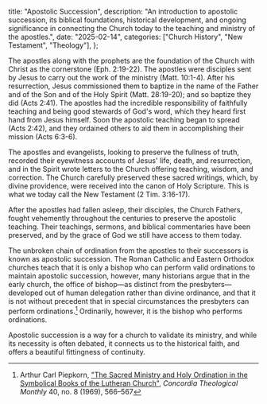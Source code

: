   title: "Apostolic Succession",
  description: "An introduction to apostolic succession, its biblical foundations, historical development, and ongoing significance in connecting the Church today to the teaching and ministry of the apostles.",
  date: "2025-02-14",
  categories: ["Church History", "New Testament", "Theology"],
};

The apostles along with the prophets are the foundation of the Church with Christ as the cornerstone (Eph. 2:19-22). The apostles were disciples sent by Jesus to carry out the work of the ministry (Matt. 10:1-4). After his resurrection, Jesus commissioned them to baptize in the name of the Father and of the Son and of the Holy Spirit (Matt. 28:19-20); and so baptize they did (Acts 2:41). The apostles had the incredible responsibility of faithfully teaching and being good stewards of God's word, which they heard first hand from Jesus himself. Soon the apostolic teaching began to spread (Acts 2:42), and they ordained others to aid them in accomplishing their mission (Acts 6:3-6).

The apostles and evangelists, looking to preserve the fullness of truth, recorded their eyewitness accounts of Jesus' life, death, and resurrection, and in the Spirit wrote letters to the Church offering teaching, wisdom, and correction. The Church carefully preserved these sacred writings, which, by divine providence, were received into the canon of Holy Scripture. This is what we today call the New Testament (2 Tim. 3:16-17).

After the apostles had fallen asleep, their disciples, the Church Fathers, fought vehemently throughout the centuries to preserve the apostolic teaching. Their teachings, sermons, and biblical commentaries have been preserved, and by the grace of God we still have access to them today.

The unbroken chain of ordination from the apostles to their successors is known as apostolic succession. The Roman Catholic and Eastern Orthodox churches teach that it is only a bishop who can perform valid ordinations to maintain apostolic succession, however, many historians argue that in the early church, the office of bishop—as distinct from the presbyters—developed out of human delegation rather than divine ordinance, and that it is not without precedent that in special circumstances the presbyters can perform ordinations.[^1] Ordinarily, however, it is the bishop who performs ordinations.

Apostolic succession is a way for a church to validate its ministry, and while its necessity is often debated, it connects us to the historical faith, and offers a beautiful fittingness of continuity.

[^1]: Arthur Carl Piepkorn, ["The Sacred Ministry and Holy Ordination in the Symbolical Books of the Lutheran Church"](https://ctsfw.net/media/pdfs/PiepkornSacredMinistryOrdinationSymbBksLuthCh.pdf), *Concordia Theological Monthly* 40, no. 8 (1969), 566–567
